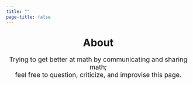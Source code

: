 ```yaml
---
title: ""
page-title: false
---
```

<div class="page-hero"></div>

<h1 style="text-align: center; margin-top: 30px;">About</h1>

<div style="text-align: center; margin-top: 15px; font-size: 1.1rem;">
  Trying to get better at math by communicating and sharing math;  
  feel free to question, criticize, and improvise this page.
</div>








